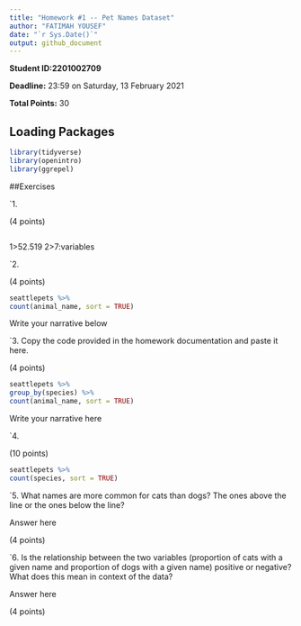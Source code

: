 ```yaml
---
title: "Homework #1 -- Pet Names Dataset"
author: "FATIMAH YOUSEF"
date: "`r Sys.Date()`"
output: github_document
---
```


**Student ID:2201002709**

**Deadline:** 23:59 on Saturday, 13 February 2021

**Total Points:** 30


## Loading Packages

```r

library(tidyverse)
library(openintro)
library(ggrepel)
```


##Exercises

`1.

(4 points)
```r

```
1>52.519
2>7:variables


`2.

(4 points)

```r
seattlepets %>%
count(animal_name, sort = TRUE)
```
Write your narrative below


`3. Copy the code provided in the homework documentation and paste it here. 

(4 points)

```r
seattlepets %>%
group_by(species) %>%
count(animal_name, sort = TRUE)
```
Write your narrative here



`4.

(10 points)

```r
seattlepets %>%
count(species, sort = TRUE)
```

`5.  What names are more common for cats than dogs? The ones above the line or the ones below the line?

Answer here

(4 points)

`6. Is the relationship between the two variables (proportion of cats with a given name and proportion of dogs with a given name) positive or negative? What does this mean in context of the data?

Answer here

(4 points)